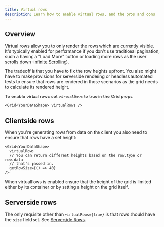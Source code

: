 ```yaml
---
title: Virtual rows
description: Learn how to enable virtual rows, and the pros and cons
---
```



## Overview

Virtual rows allow you to only render the rows which are currently visible. It's typically enabled for performance if you don't use traditional pagination, such a having a "Load More" button or loading more rows as the user scrolls down ([Infinite Scrolling](/rows/infinite-scrolling)).

The tradeoff is that you have to fix the row heights upfront. You also might have to make provisions for serverside rendering or headless automated tests to ensure that rows are rendered in those scenarios as the grid needs to calculate its rendered height.

To enable virtual rows set `virtualRows` to true in the Grid props.

```tsx:title=Enable+virtual+rows
<Grid<YourDataShape> virtualRows />
```

## Clientside rows

When you're generating rows from data on the client you also need to ensure that rows have a set height:

```tsx:title=Enable+virtual+rows
<Grid<YourDataShape>
  virtualRows
  // You can return different heights based on the row.type or row.data
  // that's passed in.
  getRowSize={() => 40}
/>
```

<Showcase fileName="VirtualRows.tsx">
  <VirtualRows />
</Showcase>
<Alert>
  When virtualRows is enabled ensure that the height of the grid is limited
  either by its container or by setting a height on the grid itself.
</Alert>

## Serverside rows

The only requisite other than `virtualRows={true}` is that rows should have the `size` field set. See [Serverside Rows](/rows/serverside).
